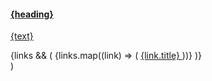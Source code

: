   <div
    borderWidth="1px"
    rounded="xl"
    maxW="none|none|350px"
    bg="background"
    zIndex="500"
    position="relative"
    {...props}
  >
    <a
      href={url}
      p="4"
      display="flex"
      flexDirection="column"
      alignItems="flex-start"
      sx={{
        "&:hover": {
          h4: {
            color: "primary",
          },
        },
      }}
      _hover={{
        color: "primary",
      }}
    >
      <h4
        variant="heading.h4"
        my="0"
        display="flex"
        fontSize="xl|2xl"
        alignItems="center"
      >
        {heading}
        <Icon name="arrow-right" ml="2" size="5" />
      </h4>
      <p mt="2" mb="0" color="text" fontSize="md">
        {text}
      </p>
    </a>
    {links && (
      <Flexbox flexDirection="column" alignItems="flex-start">
        {links.map((link) => (
          <a
            href={link.url}
            px="4"
            py="2"
            fontSize="md"
            borderTopWidth="1px"
            w="full"
            color="text"
            transition="transform .25s ease-in"
            _hover={{
              color: "primary",
              transform: "translateX(5px)",
            }}
          >
            {link.title}
          </a>
        ))}
      </Flexbox>
    )}
  </div>
)
